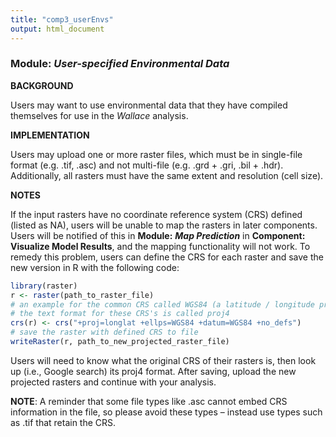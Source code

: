 ```yaml
---
title: "comp3_userEnvs"
output: html_document
---
```


### **Module:** ***User-specified Environmental Data***

**BACKGROUND**

Users may want to use environmental data that they have compiled themselves for use in the *Wallace* analysis.

**IMPLEMENTATION**

Users may upload one or more raster files, which must be in single-file format (e.g. .tif, .asc) and not multi-file (e.g. .grd + .gri, .bil + .hdr). Additionally, all rasters must have the same extent and resolution (cell size).

**NOTES**

If the input rasters have no coordinate reference system (CRS) defined (listed as NA), users will be unable to map the rasters in later components. Users will be notified of this in **Module:** ***Map Prediction*** in **Component: Visualize Model Results**, and the mapping functionality will not work. To remedy this problem, users can define the CRS for each raster and save the new version in R with the following code:

```r
library(raster)
r <- raster(path_to_raster_file)
# an example for the common CRS called WGS84 (a latitude / longitude projection)
# the text format for these CRS's is called proj4
crs(r) <- crs("+proj=longlat +ellps=WGS84 +datum=WGS84 +no_defs")
# save the raster with defined CRS to file
writeRaster(r, path_to_new_projected_raster_file)
```

Users will need to know what the original CRS of their rasters is, then look up (i.e., Google search) its proj4 format. After saving, upload the new projected rasters and continue with your analysis. 

**NOTE**: A reminder that some file types like .asc cannot embed CRS information in the file, so please avoid these types -- instead use types such as .tif that retain the CRS. 
